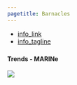 ```yaml
---
pagetitle: Barnacles
---
```


- [info_link](https://olympiccoast.noaa.gov/living/marinelife/inverts/inverts.html)
- [info_tagline](Acorn barnacles typically dominate the high intertidal zone along the Olympic Coast. They can help create conditions that are favorable to some types of native algae. Acorn barnacles are highly vulnerable to smothering from oil spills because floating oil often sticks along the uppermost tidal levels.)



### {.tabset}

#### Trends - MARINe

![](figures/Figure S.H.10.2_Barnacles_MARINe.jpg)
